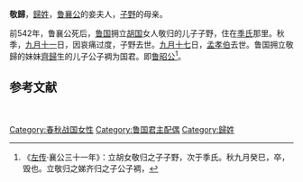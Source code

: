 {{先秦人物信息框
|image       = 
|姓= 歸
|名= 
|諡號      = 敬
|zi          = 
|hao         = 
|job         = 
|nickname    = 
|nickzi      = 
|posthumous  = 
|国家= [[胡国|胡国]]
|名称= 敬歸
|hometown    = 
|birth       = 
|逝世日期= 
|在位年代=
|honor       = 
|honor2      = 
|spouse       = 
|夫=鲁襄公
|子=子野
}}

'''敬歸'''，[[歸姓|歸姓]]，[[鲁襄公|鲁襄公]]的妾夫人，[[子野|子野]]的母亲。

前542年，鲁襄公死后，[[鲁国|鲁国]]拥立[[胡国|胡国]]女人敬归的儿子子野，住在[[季氏|季氏]]那里。秋季，[[九月十一|九月十一]]日，因哀痛过度，子野去世。[[九月十七|九月十七]]日，[[孟孝伯|孟孝伯]]去世。鲁国拥立敬歸的妹妹[[齊歸|齊歸]]生的儿子公子裯为国君。即[[鲁昭公|鲁昭公]]<ref>《[[左传|左传]]·襄公三十一年》：立胡女敬归之子子野，次于季氏。秋九月癸巳，卒，毁也。立敬归之娣齐归之子公子裯，</ref>。

==参考文献==
<references/>
[[Category:春秋战国女性|Category:春秋战国女性]]
[[Category:鲁国君主配偶|Category:鲁国君主配偶]]
[[Category:歸姓|Category:歸姓]] 
　　
